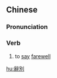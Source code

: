 {{also|辞别}}
==Chinese==
{{zh-forms|s=辞别}}

===Pronunciation===
{{zh-pron
|m=cíbié
|c=ci4 bit6
|h=pfs=chhṳ̀-phe̍t
|mn=qz:sîr-pia̍t/tw:sî-pia̍t/xm,zz:sû-pia̍t
|cat=v
}}

===Verb===
{{zh-verb}}

# {{lb|zh|literary}} to [[say]] [[farewell]]

[[hu:辭別]]